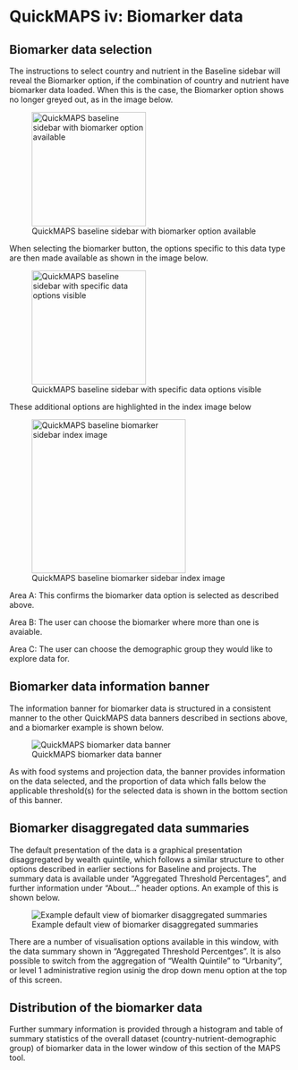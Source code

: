 # QuickMAPS iv: Biomarker data

## Biomarker data selection

The instructions to select country and nutrient in the Baseline sidebar will reveal the Biomarker option, if the combination of country and nutrient have biomarker data loaded. When this is the case, the Biomarker option shows no longer greyed out, as in the image below.

![QuickMAPS baseline sidebar with biomarker option available](images/QuickMAPS_biomarker_sidebar1.png){fig-alt="QuickMAPS baseline sidebar with biomarker option available" width="204"}

When selecting the biomarker button, the options specific to this data type are then made available as shown in the image below.

![QuickMAPS baseline sidebar with specific data options visible](images/QuickMAPS_biomarker_sidebar2.png){fig-alt="QuickMAPS baseline sidebar with specific data options visible" width="204"}

These additional options are highlighted in the index image below

![QuickMAPS baseline biomarker sidebar index image](images/QuickMAPS_biomarker_sidebar3.png){fig-alt="QuickMAPS baseline biomarker sidebar index image" fig-align="left" width="275"}

Area A: This confirms the biomarker data option is selected as described above.

Area B: The user can choose the biomarker where more than one is avaiable.

Area C: The user can choose the demographic group they would like to explore data for.

## Biomarker data information banner

The information banner for biomarker data is structured in a consistent manner to the other QuickMAPS data banners described in sections above, and a biomarker example is shown below.

![QuickMAPS biomarker data banner](images/QuickMAPS_biomarker_banner.png){fig-alt="QuickMAPS biomarker data banner"}

As with food systems and projection data, the banner provides information on the data selected, and the proportion of data which falls below the applicable threshold(s) for the selected data is shown in the bottom section of this banner.

## Biomarker disaggregated data summaries

The default presentation of the data is a graphical presentation disaggregated by wealth quintile, which follows a similar structure to other options described in earlier sections for Baseline and projects. The summary data is available under "Aggregated Threshold Percentages", and further information under "About..." header options. An example of this is shown below.

![Example default view of biomarker disaggregated summaries](images/QuickMAPS_biomarker_graph1.png){fig-alt="Example default view of biomarker disaggregated summaries"}

There are a number of visualisation options available in this window, with the data summary shown in "Aggregated Threshold Percentges". It is also possible to switch from the aggregation of "Wealth Quintile" to "Urbanity", or level 1 administrative region usinig the drop down menu option at the top of this screen.

## Distribution of the biomarker data

Further summary information is provided through a histogram and table of summary statistics of the overall dataset (country-nutrient-demographic group) of biomarker data in the lower window of this section of the MAPS tool.
